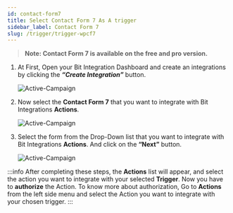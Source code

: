 ```yaml
---
id: contact-form7
title: Select Contact Form 7 As A trigger
sidebar_label: Contact Form 7
slug: /trigger/trigger-wpcf7
---
```



> **Note: Contact Form 7 is available on the free and pro version.**

1. At First, Open your Bit Integration Dashboard and create an integrations by clicking the **_“Create Integration”_** button.

   <Image
     src="trigger/contact-form7/_create-integrations"
     alt="Active-Campaign"
     w="1020"
     h="350"
   />

2. Now select the **Contact Form 7** that you want to integrate with Bit Integrations **Actions**.

   <Image
     src="trigger/contact-form7/_select-trigger"
     alt="Active-Campaign"
     w="1020"
     h="350"
   />

3. Select the form from the Drop-Down list that you want to integrate with Bit Integrations **Actions**. And click on the **“Next”** button.

   <Image
     src="trigger/contact-form7/_select-contact-form"
     alt="Active-Campaign"
     w="1020"
     h="350"
   />

:::info
  After completing these steps, the **Actions** list will appear, and select the action you want to integrate with your selected **Trigger**. Now you have to **authorize** the Action. To know more about authorization, Go to **Actions** from the left side menu and select the Action you want to integrate with your chosen trigger.
:::


<Feedback/>